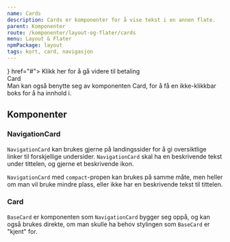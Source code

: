 ```yaml
---
name: Cards
description: Cards er komponenter for å vise tekst i en annen flate.
parent: Komponenter
route: /komponenter/layout-og-flater/cards
menu: Layout & Flater
npmPackage: layout
tags: kort, card, navigasjon
---
```



<PageHeader />

<Playground>
  <NavigationCard title="Betaling" titleIcon={<BanknoteIcon />} href="#">
    Klikk her for å gå videre til betaling
  </NavigationCard>
  <br />
  <NavigationCard compact title="Betaling" href="#" />
  <div style={{ margin: '1rem 0rem' }}>
    <BaseCard
      style={{ display: 'flex', flexDirection: 'column', width: '10rem' }}
    >
      <div style={{ fontWeight: '600' }}>Card</div>
      <div>
        Man kan også benytte seg av komponenten Card, for å få en ikke-klikkbar
        boks for å ha innhold i.
      </div>
    </BaseCard>
  </div>
</Playground>

## Komponenter

### NavigationCard

<ImportStatement imports="NavigationCard" />
<Props of={NavigationCard} />

`NavigationCard` kan brukes gjerne på landingssider for å gi oversiktlige linker til forskjellige undersider. `NavigationCard` skal ha en beskrivende tekst under tittelen, og gjerne et beskrivende ikon.

`NavigationCard` med `compact`-propen kan brukes på samme måte, men heller om man vil bruke mindre plass, eller ikke har en beskrivende tekst til tittelen.

### Card

<ImportStatement imports="BaseCard" />
<Props of={BaseCard} />

`BaseCard` er komponenten som `NavigationCard` bygger seg oppå, og kan også brukes direkte, om man skulle ha behov stylingen som `BaseCard` er "kjent" for.
